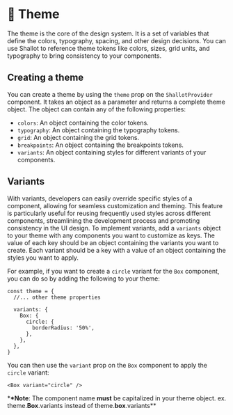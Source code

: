 
<Meta title="🎨 Theme / Introduction" />

# 🎨 Theme

The theme is the core of the design system. It is a set of variables that define the colors, typography, spacing, and other design decisions. You can use Shallot to reference theme tokens like colors, sizes, grid units, and typography to bring consistency to your components.

## Creating a theme

You can create a theme by using the `theme` prop on the `ShallotProvider` component. It takes an object as a parameter and returns a complete theme object. The object can contain any of the following properties:

- `colors`: An object containing the color tokens.
- `typography`: An object containing the typography tokens.
- `grid`: An object containing the grid tokens.
- `breakpoints`: An object containing the breakpoints tokens.
- `variants`: An object containing styles for different variants of your components.

## Variants

With variants, developers can easily override specific styles of a component, allowing for seamless customization and theming. This feature is particularly useful for reusing frequently used styles across different components, streamlining the development process and promoting consistency in the UI design. To implement variants, add a `variants` object to your theme with any components you want to customize as keys. The value of each key should be an object containing the variants you want to create. Each variant should be a key with a value of an object containing the styles you want to apply.

For example, if you want to create a `circle` variant for the `Box` component, you can do so by adding the following to your theme:

```tsx
const theme = {
  //... other theme properties

  variants: {
    Box: {
      circle: {
        borderRadius: '50%',
      },
    },
  },
}
```

You can then use the `variant` prop on the `Box` component to apply the `circle` variant:

```tsx
<Box variant="circle" />
```

\***\*Note**: The component name **must** be capitalized in your theme object. ex. theme.**Box**.variants instead of theme.**box**.variants\*\*
